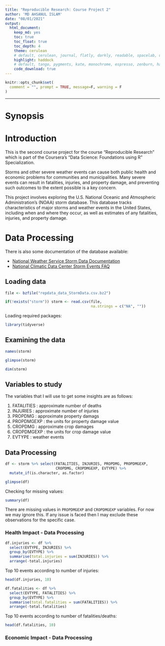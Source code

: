 ```yaml
---
title: "Reproducible Research: Course Project 2"
author: 'MD AHSANUL ISLAM'
date: "08/01/2021"
output:
  html_document:
    keep_md: yes
    toc: true
    toc_float: true
    toc_depth: 4
    theme: cerulean
    # default, cerulean, journal, flatly, darkly, readable, spacelab, united, cosmo, lumen, paper, sandstone, simplex, and yeti
    highlight: haddock
    # default, tango, pygments, kate, monochrome, espresso, zenburn, haddock, breezedark, and textmate
    code_download: true
---
```


```r
knitr::opts_chunk$set(
  comment = "", prompt = TRUE, message=F, warning = F
)
```
---

# Synopsis


# Introduction


This is the second course project for the course "Reproducible Research" which is part of the Coursera’s "Data Science: Foundations using R" Specialization.

Storms and other severe weather events can cause both public health and economic problems for communities and municipalities. Many severe events can result in fatalities, injuries, and property damage, and preventing such outcomes to the extent possible is a key concern.

This project involves exploring the U.S. National Oceanic and Atmospheric Administration’s (NOAA) storm database. This database tracks characteristics of major storms and weather events in the United States, including when and where they occur, as well as estimates of any fatalities, injuries, and property damage.

# Data Processing

There is also some documentation of the database available:

- [National Weather Service Storm Data Documentation](https://d396qusza40orc.cloudfront.net/repdata%2Fpeer2_doc%2Fpd01016005curr.pdf)
- [National Climatic Data Center Storm Events FAQ](https://d396qusza40orc.cloudfront.net/repdata%2Fpeer2_doc%2FNCDC%20Storm%20Events-FAQ%20Page.pdf)


## Loading data

```r
file <- bzfile("repdata_data_StormData.csv.bz2")
```


```r
if(!exists("storm")) storm <- read.csv(file,
                                       na.strings = c("NA", ""))
```

Loading required packages:
```r
library(tidyverse)
```


## Examining the data

```r
names(storm)
```


```r
glimpse(storm)
```

```r
dim(storm)
```

## Variables to study

The variables that I will use to get some insights are as follows:

1. FATALITIES : approximate number of deaths   
2. INJURIES   : approximate number of injuries  
3. PROPDMG    : approximate property damags  
4. PROPDMGEXP : the units for property damage value  
5. CROPDMG    : approximate crop damages  
6. CROPDMGEXP : the units for crop damage value  
7. EVTYPE     : weather events

## Data Processing 

```r
df <- storm %>% select(FATALITIES, INJURIES, PROPDMG, PROPDMGEXP,
                       CROPDMG, CROPDMGEXP, EVTYPE) %>% 
  mutate_if(is.character, as.factor)
```

```r
glimpse(df)
```

Checking for missing values:
```r
summary(df)
```
There are missing values in `PROPDMGEXP` and `CROPDMGEXP` variables. For now we may ignore this. If any issue is faced then I may exclude these observations for the specific case.

### Health Impact - Data Processing

```r
df.injuries <- df %>% 
  select(EVTYPE, INJURIES) %>% 
  group_by(EVTYPE) %>% 
  summarise(total.injuries = sum(INJURIES)) %>% 
  arrange(-total.injuries)
```

Top 10 events according to number of injuries:
```r
head(df.injuries, 10)
```

```r
df.fatalities <- df %>% 
  select(EVTYPE, FATALITIES) %>% 
  group_by(EVTYPE) %>% 
  summarise(total.fatalities = sum(FATALITIES)) %>% 
  arrange(-total.fatalities)
```




Top 10 events according to number of fatalities/deaths:
```r
head(df.fatalities, 10)
```



### Economic Impact - Data Processing












